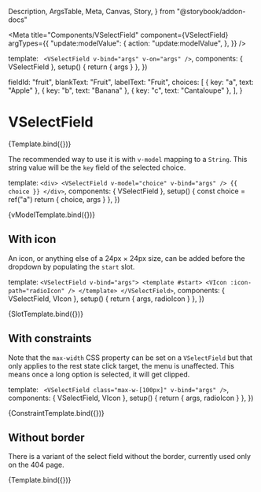   Description,
  ArgsTable,
  Meta,
  Canvas,
  Story,
} from "@storybook/addon-docs"



<Meta
  title="Components/VSelectField"
  component={VSelectField}
  argTypes={{
    "update:modelValue": {
      action: "update:modelValue",
    },
  }}
/>

  template: `
    <VSelectField v-bind="args" v-on="args" />`,
  components: { VSelectField },
  setup() {
    return { args }
  },
})

  fieldId: "fruit",
  blankText: "Fruit",
  labelText: "Fruit",
  choices: [
    { key: "a", text: "Apple" },
    { key: "b", text: "Banana" },
    { key: "c", text: "Cantaloupe" },
  ],
}

# VSelectField

<Description of={VSelectField} />

<ArgsTable of={VSelectField} />

<Canvas>
  <Story name="Default" args={baseArgs}>
    {Template.bind({})}
  </Story>
</Canvas>

The recommended way to use it is with `v-model` mapping to a `String`. This
string value will be the `key` field of the selected choice.

  template: `
    <div>
    <VSelectField v-model="choice" v-bind="args" />
    {{ choice }}
    </div>
  `,
  components: { VSelectField },
  setup() {
    const choice = ref("a")
    return { choice, args }
  },
})

<Canvas>
  <Story name="v-model" args={baseArgs}>
    {vModelTemplate.bind({})}
  </Story>
</Canvas>

## With icon

An icon, or anything else of a 24px &times; 24px size, can be added before the
dropdown by populating the `start` slot.

  template: `
    <VSelectField v-bind="args">
    <template #start>
      <VIcon :icon-path="radioIcon" />
    </template>
    </VSelectField>
  `,
  components: { VSelectField, VIcon },
  setup() {
    return { args, radioIcon }
  },
})

<Canvas>
  <Story name="With icon" args={baseArgs}>
    {SlotTemplate.bind({})}
  </Story>
</Canvas>

## With constraints

Note that the `max-width` CSS property can be set on a `VSelectField` but that
only applies to the rest state click target, the menu is unaffected. This means
once a long option is selected, it will get clipped.

  template: `
    <VSelectField class="max-w-[100px]" v-bind="args" />`,
  components: { VSelectField, VIcon },
  setup() {
    return { args, radioIcon }
  },
})

<Canvas>
  <Story
    name="With constraints"
    args={{
      ...baseArgs,
      choices: [
        { key: "short", text: "Kiwi" },
        {
          key: "long",
          text: "Bob Gordon American Elderberry",
        },
      ],
    }}
  >
    {ConstraintTemplate.bind({})}
  </Story>
</Canvas>

## Without border

There is a variant of the select field without the border, currently used only
on the 404 page.

<Canvas>
  <Story name="Without border" args={{ ...baseArgs, variant: "borderless" }}>
    {Template.bind({})}
  </Story>
</Canvas>
